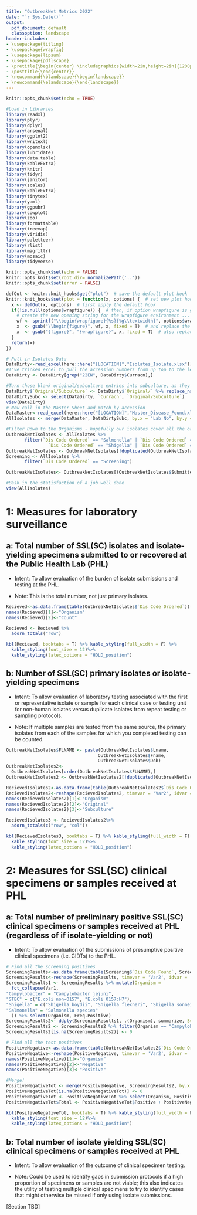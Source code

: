 ---
title: "OutbreakNet Metrics 2022"
date: "`r Sys.Date()`"
output:
  pdf_document: default
  classoption: landscape
header-includes:
- \usepackage{titling}
- \usepackage{wrapfig}
- \usepackage{lipsum}
- \usepackage{pdflscape}
- \pretitle{\begin{center} \includegraphics[width=2in,height=2in]{1200px-MassDPH_svg.png}\LARGE\\}
- \posttitle{\end{center}}
- \newcommand{\blandscape}{\begin{landscape}}
- \newcommand{\elandscape}{\end{landscape}}
---

```{r setup, include=FALSE}

knitr::opts_chunk$set(echo = TRUE)

#Load in Libraries
library(readxl)
library(plyr)
library(dplyr)
library(arsenal)
library(ggplot2)
library(writexl)
library(openxlsx)
library(lubridate) 
library(data.table)
library(kableExtra)
library(knitr)
library(tidyr)
library(janitor)
library(scales)
library(kableExtra)
library(tinytex)
library(yaml)
library(ggpubr)
library(cowplot)
library(zoo)
library(formattable)
library(treemap)
library(viridis)
library(paletteer)
library(rlist)
library(magrittr)
library(mosaic)
library(tidyverse)

```

```{r, include = F}

knitr::opts_chunk$set(echo = FALSE)
knitr::opts_knit$set(root.dir= normalizePath('..'))
knitr::opts_chunk$set(error = FALSE)

defOut <- knitr::knit_hooks$get("plot")  # save the default plot hook 
knitr::knit_hooks$set(plot = function(x, options) {  # set new plot hook ...
  x <- defOut(x, options)  # first apply the default hook
  if(!is.null(options$wrapfigure)) {  # then, if option wrapfigure is given ...
    # create the new opening string for the wrapfigure environment ...
    wf <- sprintf("\\begin{wrapfigure}{%s}{%g\\textwidth}", options$wrapfigure[[1]], options$wrapfigure[[2]])
    x  <- gsub("\\begin{figure}", wf, x, fixed = T)  # and replace the default one with it.
    x  <- gsub("{figure}", "{wrapfigure}", x, fixed = T)  # also replace the environment ending
  }
  return(x)
})
```

```{r setup and summary, echo=FALSE , warning=FALSE, message=FALSE, results = "asis", type = 'latex'}

# Pull in Isolates Data
DataDirty<-read_excel(here::here("[LOCATION]","Isolates_Isolate.xlsx")) #data from 2022; very messy
#I've tricked excel to pull the accession numbers from up top to the left column for each mini table. This means a lot of junk gets pulled to the left column with it, plus the mini tables' column headings remain. By pulling everything that has an accession that looks like an accession, we can hack away the junk leaving only the real data
DataDirty <- DataDirty[grep("22EN", DataDirty$Curracn),]

#Turn those blank original/subculture entries into subculture, as they should be
DataDirty$`Original/Subculture` <- DataDirty$`Original/` %>% replace_na('Subculture')
DataDirtySubc <- select(DataDirty, `Curracn`, `Original/Subculture`)
view(DataDirty)
# Now call in the Master Sheet and match by accession
DataMaster<-read_excel(here::here("[LOCATION]","Master_Disease_Found.xlsx")) #data from 2022
AllIsolates <- merge(DataMaster, DataDirtySubc, by.x = "Lab No", by.y = "Curracn", all.x = TRUE)

#Filter Down to the Organisms - hopefully our isolates cover all the organisms we want!
OutbreakNetIsolates <- AllIsolates %>%
       filter(`Dis Code Ordered` == "Salmonella" | `Dis Code Ordered` == "STEC" | `Dis Code Ordered` == "Listeria" | 
                `Dis Code Ordered` == "Shigella" | `Dis Code Ordered` == "Campylobacter") 
OutbreakNetIsolates <- OutbreakNetIsolates[!duplicated(OutbreakNetIsolates$`Lab No`),]
Screening <- AllIsolates %>%
       filter(`Dis Code Ordered` == "Screening")

OutbreakNetIsolates<- OutbreakNetIsolates[(OutbreakNetIsolates$Submitter != 'STATE LABORATORY INSTITUTE'),]

#Bask in the statisfaction of a job well done
view(AllIsolates)
```


# 1: Measures for laboratory surveillance

## a: Total number of SSL(SC) isolates and isolate-yielding specimens submitted to or recovered at the Public Health Lab (PHL)

- Intent: To allow evaluation of the burden of isolate submissions and testing at the PHL.

- Note: This is the total number, not just primary isolates.

```{r metric 1a, echo=FALSE , warning=FALSE, message=FALSE, results = "asis", type = 'latex'}

Recieved<-as.data.frame(table(OutbreakNetIsolates$`Dis Code Ordered`))
names(Recieved)[1]<-"Organism"
names(Recieved)[2]<-"Count"

Recieved <- Recieved %>% 
  adorn_totals("row")

kbl(Recieved, booktabs = T) %>% kable_styling(full_width = F) %>%
  kable_styling(font_size = 12)%>%
  kable_styling(latex_options = "HOLD_position")

```

## b: Number of SSL(SC) primary isolates or isolate-yielding specimens

- Intent: To allow evaluation of laboratory testing associated with the first or representative isolate or sample for each clinical case or testing unit for non-human isolates versus duplicate isolates from repeat testing or sampling protocols.

- Note: If multiple samples are tested from the same source, the primary isolates from each of the samples for which you completed testing can be counted.

```{r metric 1b, echo=FALSE , warning=FALSE, message=FALSE, results = "asis", type = 'latex'}

OutbreakNetIsolates$FLNAME <- paste(OutbreakNetIsolates$Lname,
                                   OutbreakNetIsolates$Fname,
                                   OutbreakNetIsolates$Dob)
OutbreakNetIsolates2<- 
  OutbreakNetIsolates[order(OutbreakNetIsolates$FLNAME),]
OutbreakNetIsolates2 <- OutbreakNetIsolates2[!duplicated(OutbreakNetIsolates2$FLNAME), ]

RecievedIsolates2<-as.data.frame(table(OutbreakNetIsolates2$`Dis Code Ordered`, OutbreakNetIsolates2$`Original/Subculture`))
RecievedIsolates2<-reshape(RecievedIsolates2, timevar = 'Var2', idvar = 'Var1', direction = 'wide') #reshape
names(RecievedIsolates2)[1]<-"Organism"
names(RecievedIsolates2)[2]<-"Original"
names(RecievedIsolates2)[3]<-"Subculture"

RecievedIsolates3 <- RecievedIsolates2%>% 
  adorn_totals(c("row", "col"))

kbl(RecievedIsolates3, booktabs = T) %>% kable_styling(full_width = F) %>%
  kable_styling(font_size = 12)%>%
  kable_styling(latex_options = "HOLD_position")

```


# 2: Measures for SSL(SC) clinical specimens or samples received at PHL

## a: Total number of preliminary positive SSL(SC) clinical specimens or samples received at PHL (regardless of if isolate-yielding or not)

- Intent: To allow evaluation of the submissions of presumptive positive clinical specimens (i.e. CIDTs) to the PHL.

```{r metric 2a, echo=FALSE , warning=FALSE, message=FALSE, results = "asis", type = 'latex'}

# Find all the screening positives
ScreeningResults<-as.data.frame(table(Screening$`Dis Code Found`, Screening$`Indication`))
ScreeningResults<-reshape(ScreeningResults, timevar = 'Var2', idvar = 'Var1', direction = 'wide') #reshape
ScreeningResults1 <- ScreeningResults %>% mutate(Organism =
  fct_collapse(Var1,
"Campylobacter" = "Campylobacter jejuni",
"STEC" = c("E.coli non-O157", "E.coli O157:H7"),
"Shigella" = c("Shigella boydii", "Shigella flexneri", "Shigella sonnei"), 
"Salmonella" = "Salmonella species"
  )) %>% select(Organism, Freq.Positive)
ScreeningResults2<- ddply(ScreeningResults1, .(Organism), summarize, ScreenedPositive=sum(Freq.Positive))
ScreeningResults2 <- ScreeningResults2 %>% filter(Organism == "Campylobacter" | Organism == "STEC" | Organism == "Shigella" | Organism =="Salmonella")
ScreeningResults2[is.na(ScreeningResults2)] <- 0

# Find all the test positives
PositiveNegative<-as.data.frame(table(OutbreakNetIsolates2$`Dis Code Ordered`, OutbreakNetIsolates2$`Indication`))
PositiveNegative<-reshape(PositiveNegative, timevar = 'Var2', idvar = 'Var1', direction = 'wide') #reshape
names(PositiveNegative)[1]<-"Organism"
names(PositiveNegative)[2]<-"Negative"
names(PositiveNegative)[3]<-"Positive"

#Merge!
PositiveNegativeTot <- merge(PositiveNegative, ScreeningResults2, by.x = "Organism", by.y = "Organism", all.x = TRUE)
PositiveNegativeTot[is.na(PositiveNegativeTot)] <- 0
PositiveNegativeTot <- PositiveNegativeTot %>% select(Organism, Positive, ScreenedPositive)
PositiveNegativeTot$Total <- PositiveNegativeTot$Positive + PositiveNegativeTot$ScreenedPositive

kbl(PositiveNegativeTot, booktabs = T) %>% kable_styling(full_width = F) %>%
  kable_styling(font_size = 12)%>%
  kable_styling(latex_options = "HOLD_position")

```

## b: Total number of isolate yielding SSL(SC) clinical specimens or samples received at PHL

- Intent: To allow evaluation of the outcome of clinical specimen testing.

- Note: Could be used to identify gaps in submission protocols if a high proportion of specimens or samples are not viable; this also indicates the utility of testing multiple clinical specimens to try to identify cases that might otherwise be missed if only using isolate submissions.

[Section TBD]
